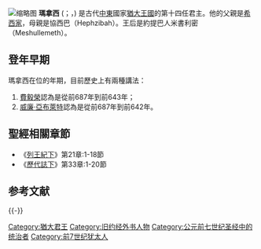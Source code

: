 [[File:Manasseh's_Sin_and_Repentance_(Bible_Card).jpg|缩略图]]
'''瑪拿西'''  ({{lang-he|מנשה }}；{{lang|en|Manasseh}}，{{bd||？|前642年|catIdx=瑪拿西}}) 是古代[[中東|中東]]國家[[猶大王國|猶大王國]]的第十四任君主。他的父親是[[希西家|希西家]]，母親是協西巴（Hephzibah）。王后是約提巴人米書利密（Meshullemeth）。

== 登年早期 ==
瑪拿西在位的年期，目前歷史上有兩種講法：
# [[費毅榮|費毅榮]]認為是從前687年到前643年；
# [[威廉·亞布萊特|威廉·亞布萊特]]認為是從前687年到前642年。

== 聖經相關章節 ==
* 《[[列王紀下|列王紀下]]》第21章:1-18節
* 《[[歷代誌下|歷代誌下]]》第33章:1-20節

== 参考文献 ==
{{Reflist}}

{{-}}
{{Leader|[[希西家|希西家]]|[[猶大王國|猶大國王]]|[[亞們|亞們]]}}
{{古以色列国王}}

{{Authority control}}
[[Category:猶大君王|Category:猶大君王]]
[[Category:旧约经外书人物|Category:旧约经外书人物]]
[[Category:公元前七世纪圣经中的统治者|Category:公元前七世纪圣经中的统治者]]
[[Category:前7世纪犹太人|Category:前7世纪犹太人]]

{{君王小作品}}